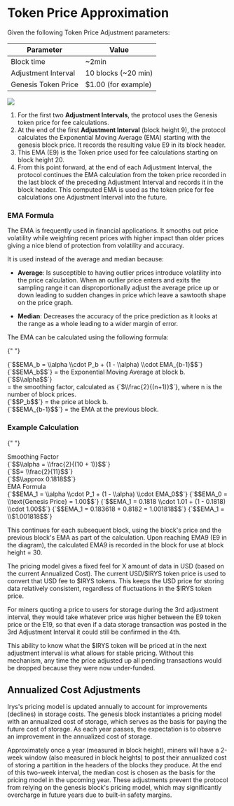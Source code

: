 
<EmaTooltip />

# Token Price Approximation

Given the following Token Price Adjustment parameters:

| Parameter           | Value               |
| ------------------- | ------------------- |
| Block time          | ~2min               |
| Adjustment Interval | 10 blocks (~20 min) |
| Genesis Token Price | $1.00 (for example) |

![](/diagrams/overview/token-price-adustments.png)

1. For the first two **Adjustment Intervals**, the protocol uses the Genesis token price for fee calculations.
2. At the end of the first **Adjustment Interval** (block height 9), the protocol calculates the <a className="underline decoration-dashed" id="ema">Exponential Moving Average (EMA)</a> starting with the genesis block price. It records the resulting value E9 in its block header.
3. This EMA (E9) is the Token price used for fee calculations starting on block height 20.
4. From this point forward, at the end of each Adjustment Interval, the protocol continues the EMA calculation from the token price recorded in the last block of the preceding Adjustment Interval and records it in the block header. This computed EMA is used as the token price for fee calculations one Adjustment Interval into the future.

### EMA Formula

The EMA is frequently used in financial applications. It smooths out price volatility while weighting recent prices with higher impact than older prices giving a nice blend of protection from volatility and accuracy.

It is used instead of the average and median because:

- **Average**: Is susceptible to having outlier prices introduce volatility into the price calculation. When an outlier price enters and exits the sampling range it can disproportionally adjust the average price up or down leading to sudden changes in price which leave a sawtooth shape on the price graph.

- **Median**: Decreases the accuracy of the price prediction as it looks at the range as a whole leading to a wider margin of error.

The EMA can be calculated using the following formula:

{" "}

<div className="grid grid-cols-[1fr_6fr_6fr] gap-2   p-4 mt-5">
	<div className="col-span-3 px-4 py-2 bg-slate-800  text-white">
		<Latex>{`$$EMA_b = \\alpha \\cdot P_b + (1 - \\alpha) \\cdot EMA_{b-1}$$`}</Latex>
	</div>
	<div className="col-span-3 px-4 py-2 text-white flex flex-col items-start">
		<div key="1" className="mt-2 flex items-center">
			<Latex>{`$$EMA_b$$`}</Latex>
			<span className="ml-1">= the Exponential Moving Average at block b.</span>
		</div>
		<div key="2" className="mt-2 flex items-start">
			<Latex>{`$$\\alpha$$`}</Latex>
			<div className="flex flex-col items-start">
				<span className="ml-1">
					= the smoothing factor, calculated as <Latex>{`$\\frac{2}{(n+1)}$`}</Latex>, where n is the number
					of block prices.
				</span>
			</div>
		</div>
		<div key="3" className="mt-2 flex items-center">
			<Latex>{`$$P_b$$`}</Latex>
			<span className="ml-1">= the price at block b.</span>
		</div>
		<div key="4" className="mt-2 flex items-center">
			<Latex>{`$$EMA_{b-1}$$`}</Latex>
			<span className="ml-1">= the EMA at the previous block.</span>
		</div>
	</div>
</div>

### Example Calculation

{" "}

<div className="mt-5 ">
	<div className="flex flex-row  p-4 ">
		<div className="w-1/3 px-4 py-2 bg-slate-800 text-white flex items-center justify-center">
			Smoothing Factor
		</div>
		<div className="w-2/3 px-4 py-2 flex flex-col items-start">
			<Latex>{`$$\\alpha = \\frac{2}{(10 + 1)}$$`}</Latex>
			<div className="pl-4">
				<Latex>{`$$= \\frac{2}{11}$$`}</Latex>
			</div>
			<div className="pl-4">
				<Latex>{`$$\\approx 0.1818$$`}</Latex>
			</div>
		</div>
	</div>
	<div className="flex flex-row p-4 ">
		<div className="w-1/3 px-4 py-2 bg-slate-800 text-white flex items-center justify-center">
			EMA Formula
		</div>
		<div className="w-2/3 px-4 py-2 flex flex-col items-start">
			<Latex>{`$$EMA_1 = \\alpha \\cdot P_1 + (1 - \\alpha) \\cdot EMA_0$$`}</Latex>
			<Latex>{`$$EMA_0 = \\text{Genesis Price} = 1.00$$`}</Latex>
			<Latex>{`$$EMA_1 = 0.1818 \\cdot 1.01 + (1 - 0.1818) \\cdot 1.00$$`}</Latex>
			<Latex>{`$$EMA_1 = 0.183618 + 0.8182 = 1.001818$$`}</Latex>
			<Latex>{`$$EMA_1 = \\$1.001818$$`}</Latex>
		</div>
	</div>
</div>

This continues for each subsequent block, using the block's price and the previous block's EMA as part of the calculation. Upon reaching EMA9 (E9 in the diagram), the calculated EMA9 is recorded in the block for use at block height = 30.

The pricing model gives a fixed feel for X amount of data in USD (based on the current Annualized Cost). The current USD/$IRYS token price is used to convert that USD fee to $IRYS tokens. This keeps the USD price for storing data relatively consistent, regardless of fluctuations in the $IRYS token price.

For miners quoting a price to users for storage during the 3rd adjustment interval, they would take whatever price was higher between the E9 token price or the E19, so that even if a data storage transaction was posted in the 3rd Adjustment Interval it could still be confirmed in the 4th.

This ability to know what the $IRYS token will be priced at in the next adjustment interval is what allows for stable pricing. Without this mechanism, any time the price adjusted up all pending transactions would be dropped because they were now under-funded.

## Annualized Cost Adjustments

Irys's pricing model is updated annually to account for improvements (declines) in storage costs. The genesis block instantiates a pricing model with an annualized cost of storage, which serves as the basis for paying the future cost of storage. As each year passes, the expectation is to observe an improvement in the annualized cost of storage.

Approximately once a year (measured in block height), miners will have a 2-week window (also measured in block heights) to post their annualized cost of storing a partition in the headers of the blocks they produce. At the end of this two-week interval, the median cost is chosen as the basis for the pricing model in the upcoming year. These adjustments prevent the protocol from relying on the genesis block's pricing model, which may significantly overcharge in future years due to built-in safety margins.
